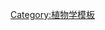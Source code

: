 {{Navbox
|name    = 小麦
|title   = [[小麦]]
|listclass = hlist
|image = [[File:USDA_wheat.jpg|120px]]
|state = {{{state<includeonly>|autocollapse</includeonly>}}}
|basestyle=background: wheat

|group1 = 种类
|list1   =
* [[普通小麦|普通]]
** [[Marquis wheat|Marquis]]
** {{tsl|en|Norin 10 wheat|小麦农林10号}}
** {{tsl|en|Red Fife wheat|红法夫小麦}}
** [[冬小麦]]
* [[硬粒小麦]]
* [[一粒小麦]]
* [[二粒小麦]]
* {{tsl|en|Khorasan wheat|呼罗珊小麦}}
* [[斯佩耳特小麦]]

|group2 = 农学
|list2   =
* {{tsl|en|Wheat diseases|小麦病害}}
** {{tsl|en|List of wheat diseases|小麦病害列表|列表}}
* [[Wheat mildew]]  
* {{tsl|en|Hessian fly|黑森瘿蚊}}

|group3 = {{tsl|en|Grain trade|粮食贸易|贸易}}
|list3 =
* [[澳大利亚小麦局]]
* [[加拿大小麥局]]
* {{tsl|en|Corn exchange|谷物交易所}}
* {{tsl|en|List of countries by wheat exports|小麦出口国家列表|出口}}
* {{tsl|en|International Grains Council|国际谷物理事会|国际小麦理事会}}
* [[Peak wheat]]
* {{tsl|en|International wheat production statistics|国际小麦产量统计|产量统计}}
* {{tsl|en|Protein premium|蛋白质溢价}}
* [[Wheat pools in Canada]]  

|group4 = 部位及其用途
|list4 =
;[[茎]]
: [[秸秆]]
;[[種子]]
: [[麦麸]]
: [[胚芽]]
: [[颖壳]]（糠）
: [[胚乳]]
:: [[麸质]]

|group5 = 基本准备工作
|list5 =
;None
: [[麦仁]]或[[groats]]
;[[研磨]]
: [[farina (food)|Farina]]
: [[麵粉]]
: [[次粉]]
: [[粗粒小麥粉]]
;[[Parboiling]]
: [[布格麦]]

|group6 = 作为原料
|list6 =
* [[麵包]]
* [[古斯米]]
* [[饼干#脆饼干|脆饼干]]
* [[面饼]]
* [[意式麵食]]
* [[小麥啤酒]]
* {{tsl|en|Wheat germ oil|小麦胚芽油}}
* [[面筋]]  

|group7 = 相关人类疾病
|list7 =
* [[過敏性休克]]
* {{tsl|en|Gluten-related disorders|麸质相关失调}}
** [[乳糜泻]]
** {{tsl|en|Non-celiac gluten sensitivity|非乳糜泻的小麦敏感}}
** {{tsl|en|Wheat allergy|小麦过敏}}
** {{tsl|en|Dermatitis herpetiformis|疱疹样皮炎}}
** [[共济失调]]

|group8 = 相关概念
|list8 =
* {{tsl|en|Food riot|食物骚乱|面包暴动}}
* [[植物配種]]
* {{tsl|en|Refined grains|精制谷物}}
* [[主食]]
* [[糨糊]]
* {{tsl|en|全谷物}}
* {{tsl|en|Shattering (agriculture)|落粒}}
* {{tsl|en|Tell Abu Hureyra|阿布胡赖拉遗址}}
* {{tsl|en|Tell Aswad|泰尔阿斯瓦德遗址}}

|below = {{Icon|Category}} [[:Category:小麥|分类]]
}}<noinclude>
[[Category:植物学模板]]
</noinclude>